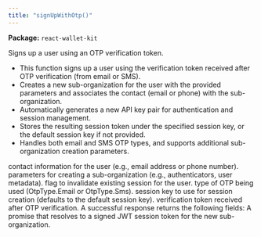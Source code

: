 ```yaml
---
title: "signUpWithOtp()"
---
```



<p><strong>Package:</strong> <code>react-wallet-kit</code></p>

<H3Bordered text="Overview" />

Signs up a user using an OTP verification token.

<ul>
  <li>This function signs up a user using the verification token received after OTP verification (from email or SMS).</li>
  <li>Creates a new sub-organization for the user with the provided parameters and associates the contact (email or phone) with the sub-organization.</li>
  <li>Automatically generates a new API key pair for authentication and session management.</li>
  <li>Stores the resulting session token under the specified session key, or the default session key if not provided.</li>
  <li>Handles both email and SMS OTP types, and supports additional sub-organization creation parameters.</li>
</ul>

<H3Bordered text="Parameters" />

<ParamField body="params" type='object' required={true} path="params" >
  <Expandable title="params details">
    <NestedParam parentKey="params" childKey="contact" type='string' required={true}>
contact information for the user (e.g., email address or phone number).
</NestedParam>
    <NestedParam parentKey="params" childKey="createSubOrgParams" type='CreateSubOrgParams' required={false}>
parameters for creating a sub-organization (e.g., authenticators, user metadata).
</NestedParam>
    <NestedParam parentKey="params" childKey="invalidateExisting" type='boolean' required={false}>
flag to invalidate existing session for the user.
</NestedParam>
    <NestedParam parentKey="params" childKey="otpType" type='OtpType' required={true}>
type of OTP being used (OtpType.Email or OtpType.Sms).
</NestedParam>
    <NestedParam parentKey="params" childKey="sessionKey" type='string' required={false}>
session key to use for session creation (defaults to the default session key).
</NestedParam>
    <NestedParam parentKey="params" childKey="verificationToken" type='string' required={true}>
verification token received after OTP verification.
</NestedParam>
  </Expandable>
</ParamField>

<H3Bordered text="Response" />
A successful response returns the following fields:

<ResponseField name="returns" type="string" required={true}>
  A promise that resolves to a signed JWT session token for the new sub-organization.
</ResponseField>
